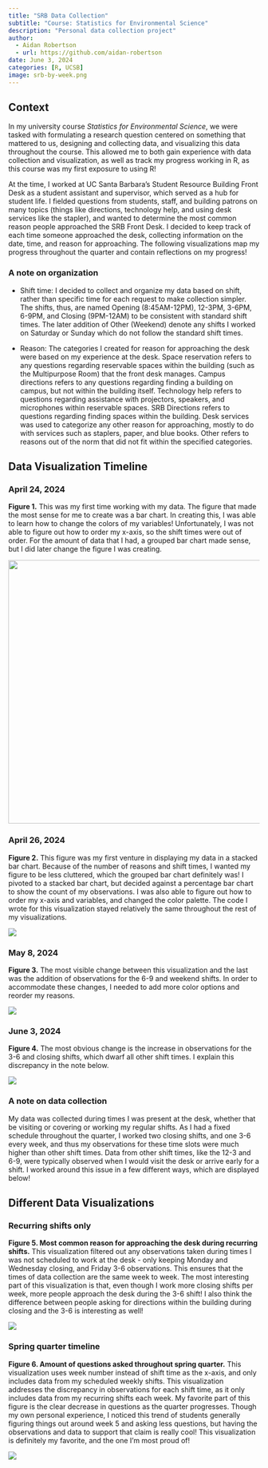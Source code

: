 ```yaml
---
title: "SRB Data Collection"
subtitle: "Course: Statistics for Environmental Science"
description: "Personal data collection project"
author: 
  - Aidan Robertson
  - url: https://github.com/aidan-robertson
date: June 3, 2024
categories: [R, UCSB]
image: srb-by-week.png
---
```


## Context

In my university course *Statistics for Environmental Science*, we were tasked with formulating a research question centered on something that mattered to us, designing and collecting data, and visualizing this data throughout the course. This allowed me to both gain experience with data collection and visualization, as well as track my progress working in R, as this course was my first exposure to using R!

At the time, I worked at UC Santa Barbara's Student Resource Building Front Desk as a student assistant and supervisor, which served as a hub for student life. I fielded questions from students, staff, and building patrons on many topics (things like directions, technology help, and using desk services like the stapler), and wanted to determine the most common reason people approached the SRB Front Desk. I decided to keep track of each time someone approached the desk, collecting information on the date, time, and reason for approaching. The following visualizations map my progress throughout the quarter and contain reflections on my progress!

### A note on organization

-   Shift time: I decided to collect and organize my data based on shift, rather than specific time for each request to make collection simpler. The shifts, thus, are named Opening (8:45AM-12PM), 12-3PM, 3-6PM, 6-9PM, and Closing (9PM-12AM) to be consistent with standard shift times. The later addition of Other (Weekend) denote any shifts I worked on Saturday or Sunday which do not follow the standard shift times.

-   Reason: The categories I created for reason for approaching the desk were based on my experience at the desk. Space reservation refers to any questions regarding reservable spaces within the building (such as the Multipurpose Room) that the front desk manages. Campus directions refers to any questions regarding finding a building on campus, but not within the building itself. Technology help refers to questions regarding assistance with projectors, speakers, and microphones within reservable spaces. SRB Directions refers to questions regarding finding spaces within the building. Desk services was used to categorize any other reason for approaching, mostly to do with services such as staplers, paper, and blue books. Other refers to reasons out of the norm that did not fit within the specified categories.

## Data Visualization Timeline

### April 24, 2024

**Figure 1.** This was my first time working with my data. The figure that made the most sense for me to create was a bar chart. In creating this, I was able to learn how to change the colors of my variables! Unfortunately, I was not able to figure out how to order my x-axis, so the shift times were out of order. For the amount of data that I had, a grouped bar chart made sense, but I did later change the figure I was creating.

![](4-24-24.png){fig-align="center" width="528"}

### April 26, 2024

**Figure 2.** This figure was my first venture in displaying my data in a stacked bar chart. Because of the number of reasons and shift times, I wanted my figure to be less cluttered, which the grouped bar chart definitely was! I pivoted to a stacked bar chart, but decided against a percentage bar chart to show the count of my observations. I was also able to figure out how to order my x-axis and variables, and changed the color palette. The code I wrote for this visualization stayed relatively the same throughout the rest of my visualizations.

![](4-26-24.png){fig-align="center"}

### May 8, 2024

**Figure 3.** The most visible change between this visualization and the last was the addition of observations for the 6-9 and weekend shifts. In order to accommodate these changes, I needed to add more color options and reorder my reasons.

![](5-8-24.png){fig-align="center"}

### June 3, 2024

**Figure 4.** The most obvious change is the increase in observations for the 3-6 and closing shifts, which dwarf all other shift times. I explain this discrepancy in the note below. 

![](6-3-24.png){fig-align="center"}

### A note on data collection

My data was collected during times I was present at the desk, whether that be visiting or covering or working my regular shifts. As I had a fixed schedule throughout the quarter, I worked two closing shifts, and one 3-6 every week, and thus my observations for these time slots were much higher than other shift times. Data from other shift times, like the 12-3 and 6-9, were typically observed when I would visit the desk or arrive early for a shift. I worked around this issue in a few different ways, which are displayed below!

## Different Data Visualizations

### Recurring shifts only

**Figure 5. Most common reason for approaching the desk during recurring shifts.** This visualization filtered out any observations taken during times I was not scheduled to work at the desk - only keeping Monday and Wednesday closing, and Friday 3-6 observations. This ensures that the times of data collection are the same week to week. The most interesting part of this visualization is that, even though I work more closing shifts per week, more people approach the desk during the 3-6 shift! I also think the difference between people asking for directions within the building during closing and the 3-6 is interesting as well!

![](recurring-shifts.png){fig-align="center"}

### Spring quarter timeline

**Figure 6. Amount of questions asked throughout spring quarter.** This visualization uses week number instead of shift time as the x-axis, and only includes data from my scheduled weekly shifts. This visualization addresses the discrepancy in observations for each shift time, as it only includes data from my recurring shifts each week. My favorite part of this figure is the clear decrease in questions as the quarter progresses. Though my own personal experience, I noticed this trend of students generally figuring things out around week 5 and asking less questions, but having the observations and data to support that claim is really cool! This visualization is definitely my favorite, and the one I'm most proud of!

![](srb-by-week.png){fig-align="center"}
